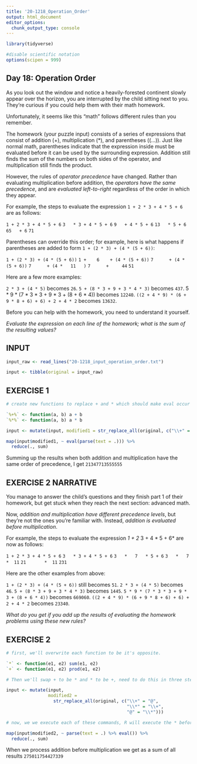 ```yaml
---
title: '20-1218_Operation_Order'
output: html_document
editor_options: 
  chunk_output_type: console
---
```


```r
library(tidyverse)

#disable scientific notation
options(scipen = 999)
```

## Day 18: Operation Order

As you look out the window and notice a heavily-forested continent slowly appear over the horizon, you are interrupted by the child sitting next to you. They're curious if you could help them with their math homework.

Unfortunately, it seems like this "math" follows different rules than you remember.

The homework (your puzzle input) consists of a series of expressions that consist of addition (+), multiplication (*), and parentheses ((...)). Just like normal math, parentheses indicate that the expression inside must be evaluated before it can be used by the surrounding expression. Addition still finds the sum of the numbers on both sides of the operator, and multiplication still finds the product.

However, the rules of *operator precedence* have changed. Rather than evaluating multiplication before addition, the *operators have the same precedence*, and are *evaluated left-to-right* regardless of the order in which they appear.

For example, the steps to evaluate the expression `1 + 2 * 3 + 4 * 5 + 6` are as follows:

`1 + 2 * 3 + 4 * 5 + 6`
`  3   * 3 + 4 * 5 + 6`
`      9   + 4 * 5 + 6`
`         13   * 5 + 6`
`             65   + 6`
`                 71`

Parentheses can override this order; for example, here is what happens if parentheses are added to form `1 + (2 * 3) + (4 * (5 + 6))`:

`1 + (2 * 3) + (4 * (5 + 6))`
`1 +    6    + (4 * (5 + 6))`
`     7      + (4 * (5 + 6))`
`     7      + (4 *   11   )`
`     7      +     44`
`            51`

Here are a few more examples:

`2 * 3 + (4 * 5)` becomes `26`.
`5 + (8 * 3 + 9 + 3 * 4 * 3)` becomes `437`.
5 * 9 * (7 * 3 * 3 + 9 * 3 + (8 + 6 * 4)) becomes `12240`.
`((2 + 4 * 9) * (6 + 9 * 8 + 6) + 6) + 2 + 4 * 2` becomes `13632`.

Before you can help with the homework, you need to understand it yourself. 

*Evaluate the expression on each line of the homework; what is the sum of the resulting values?*

## INPUT

```r
input_raw <- read_lines("20-1218_input_operation_order.txt")

input <- tibble(original = input_raw)


```


## EXERCISE 1

```r

# create new functions to replace + and * which should make eval occur left to right and custom function should have same precedence 

`%+%` <- function(a, b) a + b
`%*%` <- function(a, b) a * b

input <- mutate(input, modified1 = str_replace_all(original, c("\\+" = "%\\+%", "\\*" = "%\\*%")))

map(input$modified1, ~ eval(parse(text = .))) %>% 
  reduce(., sum)


```

Summing up the results when both addition and multiplication have the same order of precedence, I get 
`21347713555555`


## EXERCISE 2 NARRATIVE

You manage to answer the child's questions and they finish part 1 of their homework, but get stuck when they reach the next section: advanced math.

Now, *addition and multiplication have different precedence levels*, but they're not the ones you're familiar with. Instead, *addition is evaluated before multiplication*.

For example, the steps to evaluate the expression *1 + 2 * 3 + 4 * 5 + 6* are now as follows:

`1 + 2 * 3 + 4 * 5 + 6`
`  3   * 3 + 4 * 5 + 6`
`  3   *   7   * 5 + 6`
`  3   *   7   *  11`
`     21       *  11`
`         231`

Here are the other examples from above:

`1 + (2 * 3) + (4 * (5 + 6))` still becomes `51`.
`2 * 3 + (4 * 5)` becomes `46`.
`5 + (8 * 3 + 9 + 3 * 4 * 3)` becomes `1445`.
`5 * 9 * (7 * 3 * 3 + 9 * 3 + (8 + 6 * 4))` becomes `669060`.
`((2 + 4 * 9) * (6 + 9 * 8 + 6) + 6) + 2 + 4 * 2` becomes `23340`.

*What do you get if you add up the results of evaluating the homework problems using these new rules?*

## EXERCISE 2

```r

# first, we'll overwrite each function to be it's opposite.

`*` <- function(e1, e2) sum(e1, e2)
`+` <- function(e1, e2) prod(e1, e2)

# Then we'll swap + to be * and * to be +, need to do this in three steps b/c these are not executed (or do not appear to be) simultaneously, but instead sequentially. 

input <- mutate(input, 
                modified2 = 
                  str_replace_all(original, c("\\+" = "@", 
                                              "\\*" = "\\+", 
                                              "@" = "\\*")))

# now, we we execute each of these commands, R will execute the * before the +, as it always does, except that now those operations are switched. 

map(input$modified2, ~ parse(text = .) %>% eval()) %>% 
  reduce(., sum)

```

When we process addition before multiplication we get as a sum of all results `275011754427339`

